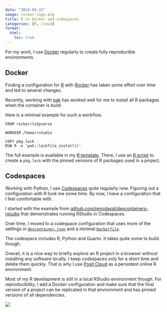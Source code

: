 ```yaml
---
date: "2024-03-22"
image: rocker-logo.png
title: R in Docker and Codespaces
categories: [R, cloud]
format:
  html:
    toc: true
---
```


For my work, I use [Docker](https://en.wikipedia.org/wiki/Docker_(software))
regularly to create fully reproducible environments.

## Docker

Finding a configuration for [R](https://www.r-project.org/) with [Rocker](https://rocker-project.org/) has taken some effort over time and led to several changes.

Recently, working with [pak](https://pak.r-lib.org/) has worked well for me to install all R packages when the container is build.

Here is a minimal example for such a workflow.

```Docker
FROM rocker/tidyverse

WORKDIR /home/rstudio

COPY pkg.lock .
RUN R -e 'pak::lockfile_install()'
```

The full example is available in my [R template](https://github.com/hdigital/starter-r/blob/main/Dockerfile). There, I use an [R script](https://github.com/hdigital/starter-r/blob/main/utils/packages-update.R) to create a `pkg.lock` with the pinned versions of R packages used in a project.

## Codespaces

Working with Python, I use [Codespaces](../2023-06-04-codespaces/) quite regularly now. Figuring out a configuration with R took me some time. By now, I have a configuration that I feel comfortable with.

I started with the example from [github.com/revodavid/devcontainers-rstudio
](https://github.com/revodavid/devcontainers-rstudio) that demonstrates running RStudio in Codespaces.

Over time, I moved to a codespace configuration that uses more of the settings in [`devcontainer.json`](https://github.com/hdigital/starter-r/blob/main/.devcontainer/devcontainer.json) and a minimal [`Dockerfile`](https://github.com/hdigital/starter-r/blob/main/.devcontainer/Dockerfile).

The codespace includes R, Python and Quarto. It takes quite some to build though.

Overall, it is a nice way to briefly explore an R project in a browser without installing any software locally. I keep codespaces only for a short time and delete them quickly. That is why I use [Posit Cloud](2023-04-27-posit-cloud/) as a persistent online R environment.

Most of my R development is still in a local RStudio environment though. For reproducibility, I add a Docker configuration and make sure that the final version of a project can be replicated in that environment and has pinned versions of all dependencies.

![](r-codespace.png)
